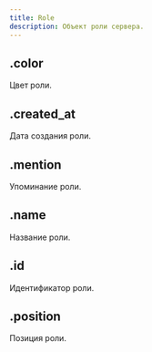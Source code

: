 ```yaml
---
title: Role
description: Объект роли сервера.
---
```


## .color

Цвет роли.

<MdnRef dataType="String" />

## .created_at

Дата создания роли.

<MdnRef dataType="Number" />

## .mention

Упоминание роли.

<MdnRef dataType="String" />

## .name

Название роли.

<MdnRef dataType="String" />

## .id

Идентификатор роли.

<MdnRef dataType="String" />

## .position

Позиция роли.

<MdnRef dataType="Number" />
